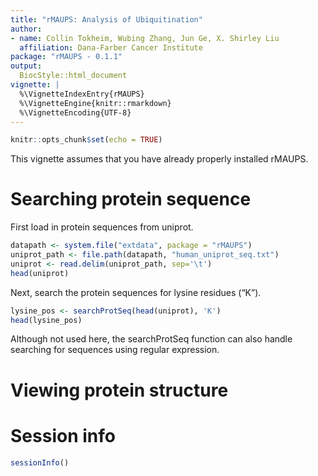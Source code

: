 ```yaml
---
title: "rMAUPS: Analysis of Ubiquitination"
author:
- name: Collin Tokheim, Wubing Zhang, Jun Ge, X. Shirley Liu
  affiliation: Dana-Farber Cancer Institute
package: "rMAUPS - 0.1.1"
output:
  BiocStyle::html_document
vignette: |
  %\VignetteIndexEntry{rMAUPS}
  %\VignetteEngine{knitr::rmarkdown}
  %\VignetteEncoding{UTF-8}
---
```


```r
knitr::opts_chunk$set(echo = TRUE)
```

This vignette assumes that you have already properly installed rMAUPS.

# Searching protein sequence

First load in protein sequences from uniprot.

```r
datapath <- system.file("extdata", package = "rMAUPS")
uniprot_path <- file.path(datapath, "human_uniprot_seq.txt")
uniprot <- read.delim(uniprot_path, sep='\t')
head(uniprot)
```

Next, search the protein sequences for lysine residues ("K"). 

```r
lysine_pos <- searchProtSeq(head(uniprot), 'K')
head(lysine_pos)
```

Although not used here, the searchProtSeq function can also handle searching for sequences using regular expression.

# Viewing protein structure


# Session info

```r
sessionInfo()
```
